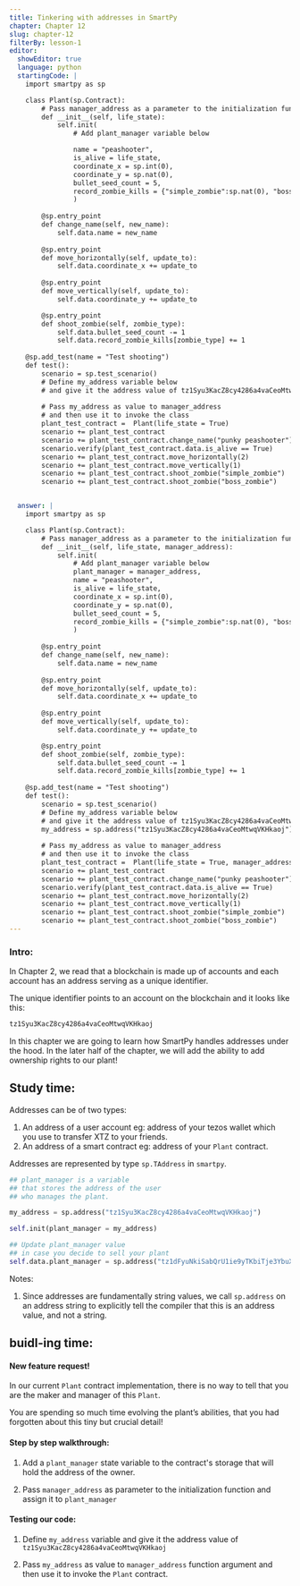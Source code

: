 ```yaml
---
title: Tinkering with addresses in SmartPy
chapter: Chapter 12
slug: chapter-12
filterBy: lesson-1
editor:
  showEditor: true
  language: python
  startingCode: |
    import smartpy as sp

    class Plant(sp.Contract):
        # Pass manager_address as a parameter to the initialization function
        def __init__(self, life_state):
            self.init(
                # Add plant_manager variable below

                name = "peashooter",
                is_alive = life_state,
                coordinate_x = sp.int(0), 
                coordinate_y = sp.nat(0), 
                bullet_seed_count = 5,
                record_zombie_kills = {"simple_zombie":sp.nat(0), "boss_zombie":sp.nat(0)}
                )
            
        @sp.entry_point
        def change_name(self, new_name):
            self.data.name = new_name
                 
        @sp.entry_point
        def move_horizontally(self, update_to):
            self.data.coordinate_x += update_to
        
        @sp.entry_point
        def move_vertically(self, update_to):
            self.data.coordinate_y += update_to

        @sp.entry_point
        def shoot_zombie(self, zombie_type): 
            self.data.bullet_seed_count -= 1
            self.data.record_zombie_kills[zombie_type] += 1
         
    @sp.add_test(name = "Test shooting")
    def test():
        scenario = sp.test_scenario()
        # Define my_address variable below
        # and give it the address value of tz1Syu3KacZ8cy4286a4vaCeoMtwqVKHkaoj
        
        # Pass my_address as value to manager_address
        # and then use it to invoke the class
        plant_test_contract =  Plant(life_state = True)
        scenario += plant_test_contract
        scenario += plant_test_contract.change_name("punky peashooter")
        scenario.verify(plant_test_contract.data.is_alive == True)
        scenario += plant_test_contract.move_horizontally(2)
        scenario += plant_test_contract.move_vertically(1)
        scenario += plant_test_contract.shoot_zombie("simple_zombie")
        scenario += plant_test_contract.shoot_zombie("boss_zombie")


  answer: |  
    import smartpy as sp

    class Plant(sp.Contract):
        # Pass manager_address as a parameter to the initialization function
        def __init__(self, life_state, manager_address):
            self.init(
                # Add plant_manager variable below
                plant_manager = manager_address,
                name = "peashooter",
                is_alive = life_state,
                coordinate_x = sp.int(0), 
                coordinate_y = sp.nat(0), 
                bullet_seed_count = 5,
                record_zombie_kills = {"simple_zombie":sp.nat(0), "boss_zombie":sp.nat(0)}
                )
            
        @sp.entry_point
        def change_name(self, new_name):
            self.data.name = new_name
                   
        @sp.entry_point
        def move_horizontally(self, update_to):
            self.data.coordinate_x += update_to
        
        @sp.entry_point
        def move_vertically(self, update_to):
            self.data.coordinate_y += update_to

        @sp.entry_point
        def shoot_zombie(self, zombie_type): 
            self.data.bullet_seed_count -= 1
            self.data.record_zombie_kills[zombie_type] += 1
        
    @sp.add_test(name = "Test shooting")
    def test():
        scenario = sp.test_scenario()
        # Define my_address variable below
        # and give it the address value of tz1Syu3KacZ8cy4286a4vaCeoMtwqVKHkaoj
        my_address = sp.address("tz1Syu3KacZ8cy4286a4vaCeoMtwqVKHkaoj")
        
        # Pass my_address as value to manager_address
        # and then use it to invoke the class
        plant_test_contract =  Plant(life_state = True, manager_address = my_address)
        scenario += plant_test_contract
        scenario += plant_test_contract.change_name("punky peashooter")
        scenario.verify(plant_test_contract.data.is_alive == True)
        scenario += plant_test_contract.move_horizontally(2)
        scenario += plant_test_contract.move_vertically(1)
        scenario += plant_test_contract.shoot_zombie("simple_zombie")
        scenario += plant_test_contract.shoot_zombie("boss_zombie")
---
```


### Intro:

In Chapter 2,  we read that a blockchain is made up of accounts and each account has an address serving as a unique identifier. 

The unique identifier points to an account on the blockchain and it looks like this: 

```css
tz1Syu3KacZ8cy4286a4vaCeoMtwqVKHkaoj
```

In this chapter we are going to learn how SmartPy handles addresses under the hood. In the later half of the chapter, we will add the ability to add ownership rights to our plant! 

## Study time: 

Addresses can be of two types: 

1. An address of a user account eg: address of your tezos wallet which you use to transfer XTZ to your friends. 
2. An address of a smart contract eg: address of your `Plant` contract. 


Addresses are represented by type `sp.TAddress` in `smartpy`. 

```python
## plant_manager is a variable 
## that stores the address of the user 
## who manages the plant. 

my_address = sp.address("tz1Syu3KacZ8cy4286a4vaCeoMtwqVKHkaoj")

self.init(plant_manager = my_address)

## Update plant_manager value 
## in case you decide to sell your plant
self.data.plant_manager = sp.address("tz1dFyuNkiSabQrU1ie9yTKbiTje3YbuXjX1")

```


Notes: 

1. Since addresses are fundamentally string values, we call `sp.address` on an address string to explicitly tell the compiler that this is an address value, and not a string. 



## buidl-ing time:

#### New feature request!

In our current  `Plant` contract implementation, there is no way to tell that you are the maker and manager of this `Plant`. 

You are spending so much time evolving the plant’s abilities, that you had forgotten about this tiny but crucial detail! 


#### Step by step walkthrough: 
 
1. Add a `plant_manager` state variable to the contract's storage that will hold the address of the owner. 

2. Pass `manager_address` as parameter to the initialization function and assign it to `plant_manager`
 


#### Testing our code: 

1. Define `my_address` variable and give it the address value of `tz1Syu3KacZ8cy4286a4vaCeoMtwqVKHkaoj`

2. Pass `my_address` as value to `manager_address` function argument and then use it to invoke the `Plant` contract. 
    

